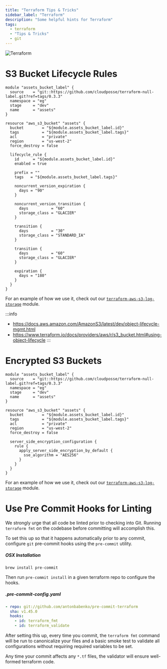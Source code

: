 ```yaml
---
title: "Terraform Tips & Tricks"
sidebar_label: "Terraform"
description: "Some helpful hints for Terraform"
tags:
  - terraform
  - "Tips & Tricks"
  - git
---
```


![Terraform](/assets/a1f105a-terraform.png)

# S3 Bucket Lifecycle Rules

```hcl title="Example: S3 Bucket Lifecycle Rules"
module "assets_bucket_label" {
  source    = "git::https://github.com/cloudposse/terraform-null-label.git?ref=tags/0.3.3"
  namespace = "eg"
  stage     = "dev"
  name      = "assets"
}

resource "aws_s3_bucket" "assets" {
  bucket        = "${module.assets_bucket_label.id}"
  tags          = "${module.assets_bucket_label.tags}"
  acl           = "private"
  region        = "us-west-2"
  force_destroy = false

  lifecycle_rule {
    id      = "${module.assets_bucket_label.id}"
    enabled = true

    prefix = ""
    tags   = "${module.assets_bucket_label.tags}"

    noncurrent_version_expiration {
      days = "90"
    }

    noncurrent_version_transition {
      days          = "60"
      storage_class = "GLACIER"
    }

    transition {
      days          = "30"
      storage_class = "STANDARD_IA"
    }

    transition {
      days          = "60"
      storage_class = "GLACIER"
    }

    expiration {
      days = "180"
    }
  }
}
```

For an example of how we use it, check out our [`terraform-aws-s3-log-storage`](https://github.com/cloudposse/terraform-aws-s3-log-storage) module.

:::info
- https://docs.aws.amazon.com/AmazonS3/latest/dev/object-lifecycle-mgmt.html
- https://www.terraform.io/docs/providers/aws/r/s3_bucket.html#using-object-lifecycle
:::


# Encrypted S3 Buckets

```hcl title="Example: Encrypted S3 Bucket"
module "assets_bucket_label" {
  source    = "git::https://github.com/cloudposse/terraform-null-label.git?ref=tags/0.3.3"
  namespace = "eg"
  stage     = "dev"
  name      = "assets"
}

resource "aws_s3_bucket" "assets" {
  bucket        = "${module.assets_bucket_label.id}"
  tags          = "${module.assets_bucket_label.tags}"
  acl           = "private"
  region        = "us-west-2"
  force_destroy = false

  server_side_encryption_configuration {
    rule {
      apply_server_side_encryption_by_default {
        sse_algorithm = "AES256"
      }
    }
  }
}
```

For an example of how we use it, check out our [`terraform-aws-s3-log-storage`](https://github.com/cloudposse/terraform-aws-s3-log-storage) module.

# Use Pre Commit Hooks for Linting

We strongly urge that all code be linted prior to checking into Git. Running `terraform fmt` on the codebase before committing will accomplish this.

To set this up so that it happens automatically prior to any commit, configure `git` pre-commit hooks using the `pre-commit` utility.

##### OSX Installation
```shell
brew install pre-commit
```

Then run `pre-commit install` in a given terraform repo to configure the hooks.

##### .pre-commit-config.yaml
```yaml
- repo: git://github.com/antonbabenko/pre-commit-terraform
  sha: v1.45.0
  hooks:
    - id: terraform_fmt
    - id: terraform_validate
```

After setting this up, every time you commit, the `terraform fmt` command will be run to canonicalize your files and a basic smoke test to validate all configurations without requiring required variables to be set.

Any time your commit affects any `*.tf` files, the validator will ensure well-formed terraform code.
